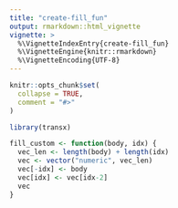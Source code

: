 ```yaml
---
title: "create-fill_fun"
output: rmarkdown::html_vignette
vignette: >
  %\VignetteIndexEntry{create-fill_fun}
  %\VignetteEngine{knitr::rmarkdown}
  %\VignetteEncoding{UTF-8}
---
```


```r
knitr::opts_chunk$set(
  collapse = TRUE,
  comment = "#>"
)
```

```r
library(transx)
```

```r
fill_custom <- function(body, idx) {
  vec_len <- length(body) + length(idx)
  vec <- vector("numeric", vec_len)
  vec[-idx] <- body
  vec[idx] <- vec[idx-2]
  vec
}

```
